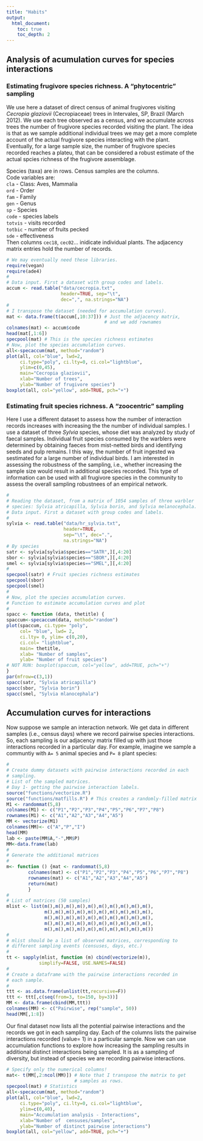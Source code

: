 ```yaml
---
title: "Habits"
output:
  html_document:
    toc: true
    toc_depth: 2
---
```

Analysis of acumulation curves for species interactions
-------------------------------------------------------------------

### Estimating frugivore species richness. A "phytocentric" sampling

We use here a dataset of direct census of animal frugivores visiting *Cecropia glaziovii* (Cecropiaceae) trees in Intervales, SP, Brazil (March 2012). 
We use each tree observed as a census, and we accumulate across trees the number of frugivore species recorded visiting the plant. The idea is that as we sample additional individual trees we may get a more complete account of the actual frugivore species interacting with the plant. Eventually, for a large sample size, the number of frugivore species recorded reaches a plateu, that can be considered a robust estimate of the actual spcies richness of the frugivore assemblage.

Species (taxa) are in rows. Census samples are the columns.  
Code variables are:    
`cla` - Class: Aves, Mammalia     
`ord` - Order     
`fam` - Family    
`gen` - Genus     
`sp` - Species     
`code` - species labels     
`totvis` - visits recorded     
`totbic` - number of fruits pecked     
`sde` - effectiveness     
Then columns `cec18`, `cec02`... inidicate individual plants. The adjacency matrix entries hold the number of records.  
  
```r
# We may eventually need these libraries.   
require(vegan)
require(ade4)
#
# Data input. First a dataset with group codes and labels.
accum <- read.table("data/cecropia.txt", 
                    header=TRUE, sep="\t", 
                    dec=",", na.strings="NA")
#
# I transpose the dataset (needed for accumulation curves).  
mat <- data.frame(t(accum[,10:37])) # Just the adjacency matrix,   
                                    # and we add rownames  
colnames(mat) <- accum$code
head(mat[,1:6])
specpool(mat) # This is the species richness estimates  
# Now, plot the species accumulation curves.
all<-specaccum(mat, method="random")
plot(all, col="blue", lwd=2, 
     ci.type="poly", ci.lty=0, ci.col="lightblue",
     ylim=c(0,45),
     main="Cecropia glaziovii",
     xlab="Number of trees",
     ylab="Number of frugivore species")
boxplot(all, col="yellow", add=TRUE, pch="+")
```

### Estimating fruit species richness. A "zoocentric" sampling

Here I use a different dataset to assess how the number of interaction records increases with increasing the the number of individual samples. I use a dataset of three *Sylvia* species, whose diet was analyzed by study of faecal samples. Individual fruit species consumed by the warblers were determined by obtaining faeces from mist-netted birds and identifying seeds and pulp remains. I this way, the number of fruit ingested wa sestimated for a large number of individual birds. I am interested in assessing the robustness of the sampling, i.e., whether increasing the sample size would result in additional species recorded. This type of information can be used with all frugivore species in the community to assess the overall sampling robustnees of an empirical network.

```r
#
# Reading the dataset, from a matrix of 1054 samples of three warbler   
# species: Sylvia atricapilla, Sylvia borin, and Sylvia melanocephala. 
# Data input. First a dataset with group codes and labels.  
#
sylvia <- read.table("data/hr_sylvia.txt", 
                     header=TRUE, 
                     sep="\t", dec=".", 
                     na.strings="NA")
# By species
satr <- sylvia[sylvia$species=="SATR",][,4:20]
sbor <- sylvia[sylvia$species=="SBOR",][,4:20]
smel <- sylvia[sylvia$species=="SMEL",][,4:20]
#
specpool(satr) # Fruit species richness estimates
specpool(sbor)
specpool(smel)
# 
# Now, plot the species accumulation curves.   
# Function to estimate accumulation curves and plot   
#
spacc <- function (data, thetitle) {
spaccum<-specaccum(data, method="random")
plot(spaccum, ci.type= "poly", 
     col= "blue", lwd= 2, 
     ci.lty= 0, ylim= c(0,20),
     ci.col= "lightblue", 
     main= thetitle,
     xlab= "Number of samples",
     ylab= "Number of fruit species")
# NOT RUN: boxplot(spaccum, col="yellow", add=TRUE, pch="+")   
}
par(mfrow=c(3,1))
spacc(satr, "Sylvia atricapilla")
spacc(sbor, "Sylvia borin")
spacc(smel, "Sylvia mlanocephala")
```

## Accumulation curves for interactions

Now suppose we sample an interaction network. We get data in different samples (i.e., census days) where we record pairwise species interactions. So, each sampling is our adjacency matrix filled up with just those interactions recorded in a particular day. For example, imagine we sample a communtiy with `A= 5` animal species and `P= 8` plant species:

```r
#  
# Create dummy datasets with pairwise interactions recorded in each  
# sampling.   
# List of the sampled matrices.   
# Day 1- getting the pairwise interaction labels.   
source("functions/vectorize.R") 
source("functions/matfills.R") # This creates a randomly-filled matrix   
M1 <- randommat(5,8)
colnames(M1) <- c("P1","P2","P3","P4","P5","P6","P7","P8")
rownames(M1) <- c("A1","A2","A3","A4","A5")
MM <- vectorize(M1)
colnames(MM)<- c("A","P","I")
head(MM)
lab <- paste(MM$A,"-",MM$P)
MM<-data.frame(lab)
#
# Generate the additional matrices
#
m<- function () {mat <- randommat(5,8)
        colnames(mat) <- c("P1","P2","P3","P4","P5","P6","P7","P8")
        rownames(mat) <- c("A1","A2","A3","A4","A5")
        return(mat)
        }
#
# List of matrices (50 samples)
mlist <- list(m(),m(),m(),m(),m(),m(),m(),m(),m(),m(),
              m(),m(),m(),m(),m(),m(),m(),m(),m(),m(),
              m(),m(),m(),m(),m(),m(),m(),m(),m(),m(),
              m(),m(),m(),m(),m(),m(),m(),m(),m(),m(),
              m(),m(),m(),m(),m(),m(),m(),m(),m(),m())
#   
# mlist should be a list of observed matrices, corresponding to
# different sampling events (censuses, days, etc.)   
#
tt <- sapply(mlist, function (m) cbind(vectorize(m)), 
            simplify=FALSE, USE.NAMES=FALSE)
#
# Create a dataframe with the pairwise interactions recorded in   
# each sample.   
#
ttt <- as.data.frame(unlist(tt,recursive=F))
ttt <- ttt[,c(seq(from=3, to=150, by=3))]
MM <- data.frame(cbind(MM,ttt))
colnames(MM) <- c("Pairwise", rep("sample", 50))
head(MM[,1:8])
```

Our final dataset now lists all the potential pairwise interactions and the records we got in each sampling day. Each of the columns lists the pairwise interactions recorded (value= 1) in a particular sample. 
Now we can use accumulation functions to explore how increasing the sampling results in additional distinct interactions being sampled.
It is as a sampling of diversity, but instead of species we are recording pairwise interactions.

```r
# Specify only the numerical columns!
mat<- t(MM[,2:ncol(MM)]) # Note that I transpose the matrix to get   
                         # samples as rows.   
specpool(mat) # Statistics
all<-specaccum(mat, method="random")
plot(all, col="blue", lwd=2, 
     ci.type="poly", ci.lty=0, ci.col="lightblue",
     ylim=c(0,40),
     main="Accumulation analysis - Interactions",
     xlab="Number of  censuses/samples",
     ylab="Number of distinct pairwise interactions")
boxplot(all, col="yellow", add=TRUE, pch="+")
```


